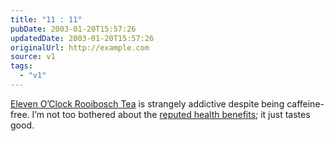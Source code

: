 ```yaml
---
title: "11 : 11"
pubDate: 2003-01-20T15:57:26
updatedDate: 2003-01-20T15:57:26
originalUrl: http://example.com
source: v1
tags:
  - "v1"
---
```


[Eleven O&#8217;Clock Rooibosch Tea][1] is strangely addictive despite being caffeine-free. I&#8217;m not too bothered about the [reputed health benefits][2]; it just tastes good.

[1]: http://www.rooiboschtea.com/
[2]: http://www.everything2.com/index.pl?node=rooibosch "Everything2: Rooibosch"

